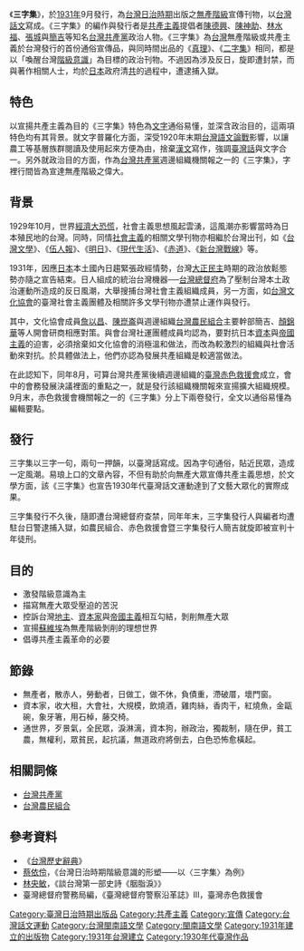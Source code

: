 《'''三字集'''》，於[[1931年|1931年]]9月發行，為[[台灣日治時期|台灣日治時期]]出版之[[無產階級|無產階級]]宣傳刊物，以[[台灣話文|台灣話文]]寫成。《三字集》的編作與發行者是[[共產主義|共產主義]]提倡者[[陳德興|陳德興]]、[[陳神助|陳神助]]、[[林水福|林水福]]、[[張城|張城]]與[[簡吉|簡吉]]等知名[[台灣共產黨|台灣共產黨]]政治人物。《三字集》為[[台灣|台灣]]無產階級或共產主義於台灣發行的首份通俗宣傳品，與同時間出品的《[[真理_(雜誌)|真理]]》、《[[二字集|二字集]]》相同，都是以「喚醒台灣[[階級意識|階級意識]]」為目標的政治刊物。不過因為涉及反日，旋即遭封禁，而與著作相關人士，均於[[日本|日本]]政府清[[共產黨|共]]的過程中，遭逮捕入獄。

== 特色 ==
以宣揚共產主義為目的《三字集》特色為[[文字|文字]]通俗易懂，並深含政治目的，這兩項特色均有其背景。就文字普羅化方面，深受1920年末期[[台灣話文論戰|台灣語文論戰]]影響，以讓農工等基層族群閱讀及使用起來方便為由，捨棄[[文言文|漢文]]寫作，強調[[臺灣話|臺灣話]]與文字合一。另外就政治目的方面，作為[[台灣共產黨|台灣共產黨]]週邊組織機關報之一的《三字集》，字裡行間皆為宣達無產階級之偉大。

== 背景 ==
1929年10月，世界[[經濟大恐慌|經濟大恐慌]]，社會主義思想風起雲湧，這風潮亦影響當時為日本殖民地的台灣。同時，同情[[社會主義|社會主義]]的相關文學刊物亦相繼於台灣出刊，如《[[台灣文學_(雜誌)|台灣文學]]》、《[[伍人報|伍人報]]》、《[[明日|明日]]》、《[[現代生活|現代生活]]》、《[[赤道|赤道]]》、《[[新台灣戰線|新台灣戰線]]》等。

1931年，因應[[日本|日本]]本土國內日趨緊張政經情勢，台灣[[大正民主|大正民主]]時期的政治放鬆態勢亦隨之宣告結束。日人組成的統治台灣機器──[[台灣總督府|台灣總督府]]為了壓制台灣本土政治運動所造成的反日風潮，大舉搜捕台灣社會主義組織成員，另一方面，如[[台灣文化協會|台灣文化協會]]的臺灣社會主義團體及相關許多文學刊物亦遭禁止運作與發行。

其中，文化協會成員[[詹以昌|詹以昌]]、[[陳崑崙|陳崑崙]]與週邊組織[[台灣農民組合|台灣農民組合]]主要幹部簡吉、[[顏錦華|顏錦華]]等人開會研商相應對策。與會台灣社運團體成員均認為，要對抗日本[[資本主義|資本]]與[[帝國主義|帝國主義]]的迫害，必須捨棄如文化協會的消極溫和做法，而改為較激烈的組織與社會活動來對抗。於具體做法上，他們亦認為發展共產組織是較適當做法。

在此認知下，同年8月，可算台灣共產黨後續週邊組織的[[臺灣赤色救援會|臺灣赤色救援會]]成立，會中的會務發展決議裡面的重點之一，就是發行該組織機關報來宣揚擴大組織規模。9月末，赤色救援會機關報之一的《三字集》分上下兩卷發行，全文以通俗易懂為編輯要點。

== 發行 ==
三字集以三字一句，兩句一押韻，以臺灣話寫成。因為字句通俗，貼近民眾，造成一定風潮。易琅上口的文章內容，不但有助於向無產大眾宣傳共產主義思想，於文學方面，該《三字集》也宣告1930年代臺灣話文運動達到了文藝大眾化的實際成果。

三字集發行不久後，隨即遭台灣總督府查禁，同年年末，三字集發行人與編者均遭駐台日警逮捕入獄，如農民組合、赤色救援會暨三字集發行人簡吉就旋即被宣判十年徒刑。

== 目的 ==
*激發階級意識為主
*描寫無產大眾受壓迫的苦況
*控訴台灣[[地主|地主]]、[[資本家|資本家]]與[[帝國主義|帝國主義]]相互勾結，剝削無產大眾
*宣揚[[蘇維埃|蘇維埃]]為無產階級剝削的理想世界
*倡導共產主義革命的必要

== 節錄 ==
{{wikisource|三字集}}
*無產者，散赤人，勞動者，日做工，做不休，負債重，滯破厝，壞門窗。
*資本家，收大租，大會社，大規模，飲燒酒，雞肉絲，香肉干，紅燒魚，金甌碗，象牙箸，用石棹，藤交椅。
*通世界，歹景氣，全民眾，淚淋漓，資本狗，辦政治，獨裁制，隨在伊，貧工農，無權利，眾貧民，起抗議，無道政府將倒去，白色恐怖愈橫起。

==相關詞條==
*[[台灣共產黨|台灣共產黨]]
*[[台灣農民組合|台灣農民組合]]

== 參考資料 ==
*《[[台灣歷史辭典|台灣歷史辭典]]》
*[[蔡依伶|蔡依伶]]，《台灣日治時期階級意識的形塑——以〈三字集〉為例》
*[[林央敏|林央敏]]，《談台灣第一部史詩《胭脂淚》》
*臺灣總督府警務局編，《臺灣總督府警察沿革誌》Ⅲ，臺灣赤色救援會

{{台語文學}}

[[Category:臺灣日治時期出版品|Category:臺灣日治時期出版品]]
[[Category:共產主義|Category:共產主義]]
[[Category:宣傳|Category:宣傳]]
[[Category:台灣話文運動|Category:台灣話文運動]]
[[Category:台灣閩南語文學|Category:台灣閩南語文學]]
[[Category:閩南語文學|Category:閩南語文學]]
[[Category:1931年建立的出版物|Category:1931年建立的出版物]]
[[Category:1931年台灣建立|Category:1931年台灣建立]]
[[Category:1930年代臺灣作品|Category:1930年代臺灣作品]]